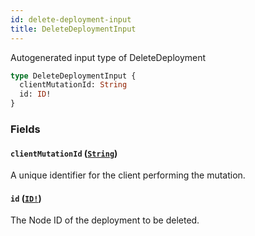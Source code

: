 ```yaml
---
id: delete-deployment-input
title: DeleteDeploymentInput
---
```


Autogenerated input type of DeleteDeployment

```graphql
type DeleteDeploymentInput {
  clientMutationId: String
  id: ID!
}
```

### Fields

#### `clientMutationId` ([`String`](/docs/api/scalars/string))

A unique identifier for the client performing the mutation.

#### `id` ([`ID!`](/docs/api/scalars/id))

The Node ID of the deployment to be deleted.
